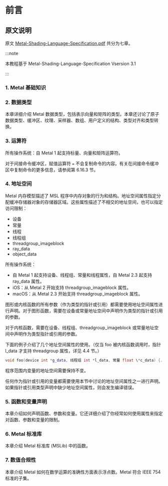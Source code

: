 # 前言

## 原文说明

原文 [Metal-Shading-Language-Specification.pdf](https://developer.apple.com/metal/Metal-Shading-Language-Specification.pdf) 共分为七章。

:::note

本教程基于 Metal-Shading-Language-Specification Vsersion 3.1

:::

### 1. Metal 基础知识

### 2. 数据类型

本章详细介绍 Metal 数据类型，包括表示向量和矩阵的类型。本章还讨论了原子数据类型、缓冲区、纹理、采样器、数组、用户定义的结构、类型对齐和类型转换。

### 3. 运算符

所有操作系统：自 Metal 1 起支持标量、向量和矩阵运算符。

对于间接命令缓冲区，赋值运算符 `=` 不会复制命令的内容。有关在间接命令缓冲区中复制命令的更多信息，请参阅第 6.16.3 节。

### 4. 地址空间

Metal 内存模型描述了 MSL 程序中内存对象的行为和结构。地址空间属性指定分配缓冲存储器对象的存储器区域。这些属性描述了不相交的地址空间，也可以指定访问限制：

- 设备
- 常量
- 线程
- 线程组
- threadgroup_imageblock
- ray_data
- object_data

所有操作系统：

- 自 Metal 1 起支持设备、线程组、常量和线程属性，自 Metal 2.3 起支持 ray_data 属性。
- iOS：从 Metal 2 开始支持 threadgroup_imageblock 属性。
- macOS：从 Metal 2.3 开始支持 threadgroup_imageblock 属性。

图形或内核函数的所有参数（作为类型的指针或引用）都需要使用地址空间属性进行声明。对于图形函数，需要在设备或常量地址空间中声明作为类型的指针或引用的参数。

对于内核函数，需要在设备、线程组、threadgroup_imageblock 或常量地址空间中声明作为类型指针或引用的参数。

下面的例子介绍了几个地址空间属性的使用。（仅当 foo 被内核函数调用时，指针 l_data 才支持 threadgroup 属性，详见 4.4 节。）

```cpp
void foo(device int *g_data, 线程组 int *l_data, 常量 float \*c_data) {...}
```

程序范围内变量的地址空间需要保持不变。

任何作为指针或引用的变量都需要使用本节中讨论的地址空间属性之一进行声明。如果指针或引用类型声明中缺少地址空间属性，则会发生编译错误。

### 5. 函数和变量声明

本章介绍如何声明函数、参数和变量。它还详细介绍了你经常如何使用属性来指定对函数、参数和变量的限制。

### 6. Metal 标准库

本章介绍 Metal 标准库 (MSLib) 中的函数。

### 7. 数值合规性

本章介绍 Metal 如何在数学运算的准确性方面表示浮点数。Metal 符合 IEEE 754 标准的子集。
